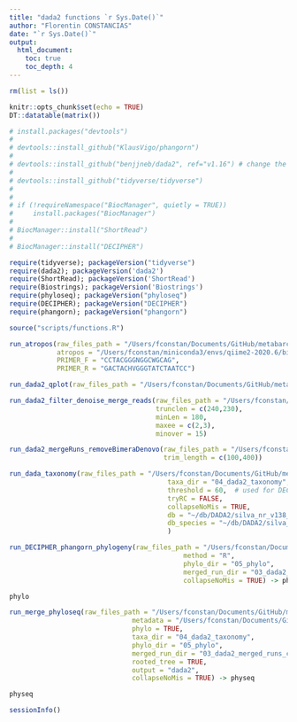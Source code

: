 ```yaml
---
title: "dada2 functions `r Sys.Date()`"
author: "Florentin CONSTANCIAS"
date: "`r Sys.Date()`"
output: 
  html_document:
    toc: true
    toc_depth: 4
---
```



```r
rm(list = ls())

knitr::opts_chunk$set(echo = TRUE)
DT::datatable(matrix())


```

```r
# install.packages("devtools")
# 
# devtools::install_github("KlausVigo/phangorn")
# 
# devtools::install_github("benjjneb/dada2", ref="v1.16") # change the ref argument to get other versions
# 
# devtools::install_github("tidyverse/tidyverse")
# 
# 
# if (!requireNamespace("BiocManager", quietly = TRUE))
#     install.packages("BiocManager")
# 
# BiocManager::install("ShortRead")
# 
# BiocManager::install("DECIPHER")

```

```r
require(tidyverse); packageVersion("tidyverse")
require(dada2); packageVersion('dada2')
require(ShortRead); packageVersion('ShortRead')
require(Biostrings); packageVersion('Biostrings')
require(phyloseq); packageVersion("phyloseq")
require(DECIPHER); packageVersion("DECIPHER")
require(phangorn); packageVersion("phangorn")

source("scripts/functions.R")
```

```r
run_atropos(raw_files_path = "/Users/fconstan/Documents/GitHub/metabarcodingRpipeline/test-data/",
            atropos = "/Users/fconstan/miniconda3/envs/qiime2-2020.6/bin/atropos",
            PRIMER_F = "CCTACGGGNGGCWGCAG",
            PRIMER_R = "GACTACHVGGGTATCTAATCC")
```


```r
run_dada2_qplot(raw_files_path = "/Users/fconstan/Documents/GitHub/metabarcodingRpipeline/test-data/")
```

```r
run_dada2_filter_denoise_merge_reads(raw_files_path = "/Users/fconstan/Documents/GitHub/metabarcodingRpipeline/test-data/",
                                     trunclen = c(240,230),
                                     minLen = 180,
                                     maxee = c(2,3),
                                     minover = 15)
```

```r
run_dada2_mergeRuns_removeBimeraDenovo(raw_files_path = "/Users/fconstan/Documents/GitHub/metabarcodingRpipeline/test-data/",
                                       trim_length = c(100,400))
```

```r
run_dada_taxonomy(raw_files_path = "/Users/fconstan/Documents/GitHub/metabarcodingRpipeline/test-data/",
                                        taxa_dir = "04_dada2_taxonomy",
                                        threshold = 60,  # used for DECIPHER and dada2 if outputBootstraps = FALSE
                                        tryRC = FALSE,
                                        collapseNoMis = TRUE,
                                        db = "~/db/DADA2/silva_nr_v138_train_set.fa.gz", # db = "~/db/DADA2/GTDB_r89-mod_June2019.RData"
                                        db_species = "~/db/DADA2/silva_species_assignment_v138.fa.gz" # only for dada2 method
                                        )
```

```r
run_DECIPHER_phangorn_phylogeny(raw_files_path = "/Users/fconstan/Documents/GitHub/metabarcodingRpipeline/test-data/",
                                            method = "R",
                                            phylo_dir = "05_phylo",
                                            merged_run_dir = "03_dada2_merged_runs_chimera_removed",
                                            collapseNoMis = TRUE) -> phylo
```


```r
phylo
```

```r
run_merge_phyloseq(raw_files_path = "/Users/fconstan/Documents/GitHub/metabarcodingRpipeline/test-data/",
                               metadata = "/Users/fconstan/Documents/GitHub/metabarcodingRpipeline/test-data/metadata.xlsx",
                               phylo = TRUE,
                               taxa_dir = "04_dada2_taxonomy",
                               phylo_dir = "05_phylo",
                               merged_run_dir = "03_dada2_merged_runs_chimera_removed",
                               rooted_tree = TRUE,
                               output = "dada2",
                               collapseNoMis = TRUE) -> physeq

physeq
```


```r
sessionInfo()
```

